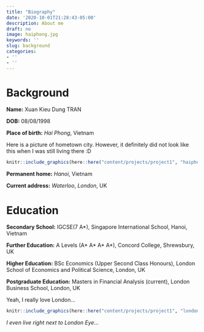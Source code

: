 ```yaml
---
title: "Biography"
date: '2020-10-01T21:28:43-05:00'
description: About me
draft: no
image: haiphong.jpg
keywords: ''
slug: background
categories:
- ''
- ''
---
```



# Background

**Name:** Xuan Kieu Dung TRAN

**DOB:** 08/08/1998

**Place of birth:** *Hai Phong*, Vietnam

Here is a picture of hometown city. However, it definitely did not look like this when I was still living there :D




```r
knitr::include_graphics(here::here("content/projects/project1", "haiphong.jpg"), error = FALSE)
```



**Permanent home:** *Hanoi*, Vietnam

**Current address:** *Waterloo*, *London*, UK



# Education

**Secondary School:** IGCSE(7 A*), Singapore International School, Hanoi, Vietnam

**Further Education:** A Levels (A* A* A* A*), Concord College, Shrewsbury, UK

**Higher Education:** BSc Economics (Upper Second Class Honours), London School of Economics and Political Science, London, UK

**Postgraduate Education:** Masters in Financial Analysis (current), London Business School, London, UK

Yeah, I really love London...

```r
knitr::include_graphics(here::here("content/projects/project1", "london.jpg"), error = FALSE)
```

*I even live right next to London Eye...*